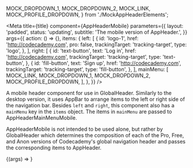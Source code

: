 

  MOCK_DROPDOWN_1,
  MOCK_DROPDOWN_2,
  MOCK_LINK,
  MOCK_PROFILE_DROPDOWN,
} from './MockAppHeaderElements';

<Meta
  title={title}
  component={AppHeaderMobile}
  parameters={{
    layout: 'padded',
    status: 'updating',
    subtitle: 'The mobile version of AppHeader.',
  }}
  args={{
    action: () => {},
    items: {
      left: [
        {
          id: 'logo-1',
          href: 'http://codecademy.com',
          pro: false,
          trackingTarget: 'tracking-target',
          type: 'logo',
        },
      ],
      right: [
        {
          id: 'text-button',
          text: 'Log in',
          href: 'http://codecademy.com',
          trackingTarget: 'tracking-target',
          type: 'text-button',
        },
        {
          id: 'fill-button',
          text: 'Sign up',
          href: 'http://codecademy.com',
          trackingTarget: 'tracking-target',
          type: 'fill-button',
        },
      ],
      mainMenu: [
        MOCK_LINK,
        MOCK_DROPDOWN_1,
        MOCK_DROPDOWN_2,
        MOCK_PROFILE_DROPDOWN,
      ],
    },
  }}
/>

A mobile header component for use in <LinkTo kind="Molecules/GlobalHeader" story="GlobalHeader">GlobalHeader</LinkTo>. Similarly to the desktop version, it uses <LinkTo kind='Molecules/AppBar' story="Header">AppBar</LinkTo> to arrange items to the left or right side of the navigation bar. Besides `left` and `right`, this component also has a `mainMenu` key in the `items` object. The items in `mainMenu` are passed to <LinkTo kind="Molecules/AppHeaderMainMenuMobile" story="AppHeaderMainMenuMobile">AppHeaderMainMenuMobile</LinkTo>.

AppHeaderMobile is not intended to be used alone, but rather by <LinkTo kind="Molecules/GlobalHeader" story="GlobalHeader">GlobalHeader</LinkTo> which determines the composition of each of the Pro, Free, and Anon versions of Codecademy's global navigation header and passes the corresponding items to AppHeader.

<Canvas>
  <Story name="AppHeaderMobile">
    {(args) => <AppHeaderMobile {...args} />}
  </Story>
</Canvas>

<PropsTable story="AppHeaderMobile" />
